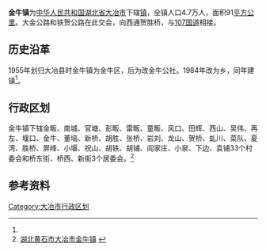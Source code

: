 {{ChinaTownship |
CountyName=大冶市|
DivName= 金牛镇|
Divs = 镇|
Image= |
ImageInfo= |
PostalCode = 238000<ref>[http://www.youbianku.com/%E6%B9%96%E5%8C%97%E7%9C%81%E9%BB%84%E7%9F%B3%E5%B8%82%E5%A4%A7%E5%86%B6%E5%B8%82%E9%87%91%E7%89%9B%E9%95%87%E8%99%AC%E5%B7%9D%E6%9D%91 邮编库]</ref>|
Neighbors = |
Longitude = |
Latitude = |
AreaTotal = 91[[平方公里|平方公里]]|
PopTotal = 4.7万人|
YearMonth= |
PolDivType = 镇|
LowerDivisions = 36个行政村|
Head = |
Website = |
}}
'''金牛镇'''为[[中华人民共和国|中华人民共和国]][[湖北省|湖北省]][[大冶市|大冶市]]下辖[[镇|镇]]，全镇人口4.7万人，面积91[[平方公里|平方公里]]。大金公路和铁贺公路在此交会，向西通贺胜桥，与[[107国道|107国道]]相接。

==历史沿革==
1955年划归大冶县时金牛镇为金牛区，后为改金牛公社。1984年改为乡，同年建镇<ref name="main"/>。

==行政区划==
金牛镇下辖金畈、南城、官塘、彭畈、雷畈、童畈、风口、田辉、西山、吴伟、再左、堰口、金牛、董垴、新桥、胡胜、张桥、岩刘、龙山、贺桥、虬川、菜队、夏湾、胜桥、屏峰、小堰、祝山、胡铁、胡铺、阎家庄、小泉、下边、袁铺33个村委会和桥东街、桥西、新街3个居委会。<ref name="main">[http://www.chinaquhua.cn/hubei/daye_jinniuzhen.html 湖北黄石市大冶市金牛镇] {{webarchive|url=https://web.archive.org/web/20111021024805/http://www.chinaquhua.cn/hubei/daye_jinniuzhen.html |date=2011-10-21 }}</ref>

==参考资料==
{{reflist}}

{{大冶市行政区划}}
[[Category:大冶市行政区划|Category:大冶市行政区划]]